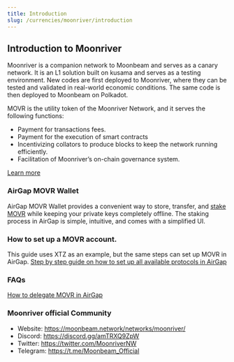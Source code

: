 ```yaml
---
title: Introduction
slug: /currencies/moonriver/introduction
---
```


## Introduction to Moonriver

Moonriver is a companion network to Moonbeam and serves as a canary network. It is an L1 solution built on kusama and serves as a testing environment. New codes are first deployed to Moonriver, where they can be tested and validated in real-world economic conditions. The same code is then deployed to Moonbeam on Polkadot.

MOVR is the utility token of the Moonriver Network, and it serves the following functions:

- Payment for transactions fees.
- Payment for the execution of smart contracts
- Incentivizing collators to produce blocks to keep the network running efficiently.
- Facilitation of Moonriver’s on-chain governance system.

[Learn more](https://moonbeam.network/networks/moonriver/)

### AirGap MOVR Wallet

AirGap MOVR Wallet provides a convenient way to store, transfer, and [stake MOVR](https://support.airgap.it/currencies/moonriver/delegation) while keeping your private keys completely offline. The staking process in AirGap is simple, intuitive, and comes with a simplified UI.

### How to set up a MOVR account.

This guide uses XTZ as an example, but the same steps can set up MOVR in AirGap.
[Step by step guide on how to set up all available protocols in AirGap](https://medium.com/airgap-it/airgap-the-step-by-step-guide-c4c3d3fe9a05)

### FAQs

[How to delegate MOVR in AirGap](https://support.airgap.it/currencies/moonriver/delegation)

### Moonriver official Community

- Website: https://moonbeam.network/networks/moonriver/
- Discord: https://discord.gg/amTRXQ9ZpW
- Twitter: https://twitter.com/MoonriverNW
- Telegram: https://t.me/Moonbeam_Official
